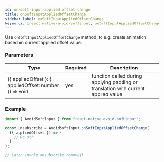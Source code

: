 ```yaml
---
id: on-soft-input-applied-offset-change
title: onSoftInputAppliedOffsetChange
sidebar_label: onSoftInputAppliedOffsetChange
keywords: [react-native-avoid-softinput, onSoftInputAppliedOffsetChange, module]
---
```


Use `onSoftInputAppliedOffsetChange` method, to e.g. create animation based on current applied offset value.

### Parameters

| Type                                                       | Required | Description                                                                       |
| ---------------------------------------------------------- | -------- | --------------------------------------------------------------------------------- |
| (\{ appliedOffset \}: \{ appliedOffset: number \}) => void | yes      | function called during applying padding or translation with current applied value |

### Example

```ts
import { AvoidSoftInput } from "react-native-avoid-softinput";

const unsubscribe = AvoidSoftInput.onSoftInputAppliedOffsetChange(
  ({ appliedOffset }) => {
    // Do sth
  }
);

// Later invoke unsubscribe.remove()
```
